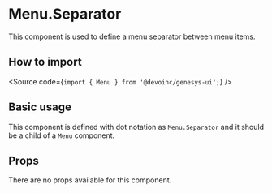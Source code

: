 
<Meta title="Components/Navigation/Menu/Components/MenuSeparator/Overview" />

# Menu.Separator

This component is used to define a menu separator between menu items.

## How to import

<Source code={`import { Menu } from '@devoinc/genesys-ui';`} />

## Basic usage

This component is defined with dot notation as `Menu.Separator` and it should be a child of a `Menu` component.

<Canvas of={Stories.Playground} />

## Props

There are no props available for this component.

